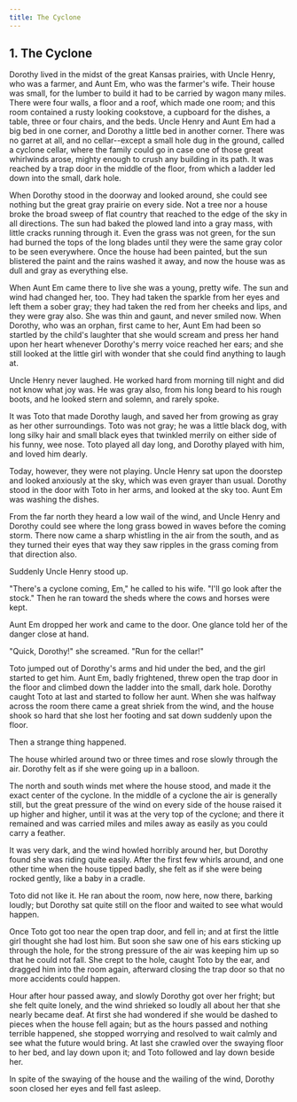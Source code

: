 ```yaml
---
title: The Cyclone
---
```


## 1. The Cyclone

Dorothy lived in the midst of the great Kansas prairies, with Uncle Henry, who was a farmer, and Aunt Em, who was the farmer's wife. Their house was small, for the lumber to build it had to be carried by wagon many miles. There were four walls, a floor and a roof, which made one room; and this room contained a rusty looking cookstove, a cupboard for the dishes, a table, three or four chairs, and the beds. Uncle Henry and Aunt Em had a big bed in one corner, and Dorothy a little bed in another corner. There was no garret at all, and no cellar--except a small hole dug in the ground, called a cyclone cellar, where the family could go in case one of those great whirlwinds arose, mighty enough to crush any building in its path. It was reached by a trap door in the middle of the floor, from which a ladder led down into the small, dark hole.

When Dorothy stood in the doorway and looked around, she could see nothing but the great gray prairie on every side. Not a tree nor a house broke the broad sweep of flat country that reached to the edge of the sky in all directions. The sun had baked the plowed land into a gray mass, with little cracks running through it. Even the grass was not green, for the sun had burned the tops of the long blades until they were the same gray color to be seen everywhere. Once the house had been painted, but the sun blistered the paint and the rains washed it away, and now the house was as dull and gray as everything else.

When Aunt Em came there to live she was a young, pretty wife. The sun and wind had changed her, too. They had taken the sparkle from her eyes and left them a sober gray; they had taken the red from her cheeks and lips, and they were gray also. She was thin and gaunt, and never smiled now. When Dorothy, who was an orphan, first came to her, Aunt Em had been so startled by the child's laughter that she would scream and press her hand upon her heart whenever Dorothy's merry voice reached her ears; and she still looked at the little girl with wonder that she could find anything to laugh at.

Uncle Henry never laughed. He worked hard from morning till night and did not know what joy was. He was gray also, from his long beard to his rough boots, and he looked stern and solemn, and rarely spoke.

It was Toto that made Dorothy laugh, and saved her from growing as gray as her other surroundings. Toto was not gray; he was a little black dog, with long silky hair and small black eyes that twinkled merrily on either side of his funny, wee nose. Toto played all day long, and Dorothy played with him, and loved him dearly.

Today, however, they were not playing. Uncle Henry sat upon the doorstep and looked anxiously at the sky, which was even grayer than usual. Dorothy stood in the door with Toto in her arms, and looked at the sky too. Aunt Em was washing the dishes.

From the far north they heard a low wail of the wind, and Uncle Henry and Dorothy could see where the long grass bowed in waves before the coming storm. There now came a sharp whistling in the air from the south, and as they turned their eyes that way they saw ripples in the grass coming from that direction also.

Suddenly Uncle Henry stood up.

"There's a cyclone coming, Em," he called to his wife. "I'll go look after the stock." Then he ran toward the sheds where the cows and horses were kept.

Aunt Em dropped her work and came to the door. One glance told her of the danger close at hand.

"Quick, Dorothy!" she screamed. "Run for the cellar!"

Toto jumped out of Dorothy's arms and hid under the bed, and the girl started to get him. Aunt Em, badly frightened, threw open the trap door in the floor and climbed down the ladder into the small, dark hole. Dorothy caught Toto at last and started to follow her aunt. When she was halfway across the room there came a great shriek from the wind, and the house shook so hard that she lost her footing and sat down suddenly upon the floor.

Then a strange thing happened.

The house whirled around two or three times and rose slowly through the air. Dorothy felt as if she were going up in a balloon.

The north and south winds met where the house stood, and made it the exact center of the cyclone. In the middle of a cyclone the air is generally still, but the great pressure of the wind on every side of the house raised it up higher and higher, until it was at the very top of the cyclone; and there it remained and was carried miles and miles away as easily as you could carry a feather.

It was very dark, and the wind howled horribly around her, but Dorothy found she was riding quite easily. After the first few whirls around, and one other time when the house tipped badly, she felt as if she were being rocked gently, like a baby in a cradle.

Toto did not like it. He ran about the room, now here, now there, barking loudly; but Dorothy sat quite still on the floor and waited to see what would happen.

Once Toto got too near the open trap door, and fell in; and at first the little girl thought she had lost him. But soon she saw one of his ears sticking up through the hole, for the strong pressure of the air was keeping him up so that he could not fall. She crept to the hole, caught Toto by the ear, and dragged him into the room again, afterward closing the trap door so that no more accidents could happen.

Hour after hour passed away, and slowly Dorothy got over her fright; but she felt quite lonely, and the wind shrieked so loudly all about her that she nearly became deaf. At first she had wondered if she would be dashed to pieces when the house fell again; but as the hours passed and nothing terrible happened, she stopped worrying and resolved to wait calmly and see what the future would bring. At last she crawled over the swaying floor to her bed, and lay down upon it; and Toto followed and lay down beside her.

In spite of the swaying of the house and the wailing of the wind, Dorothy soon closed her eyes and fell fast asleep.
